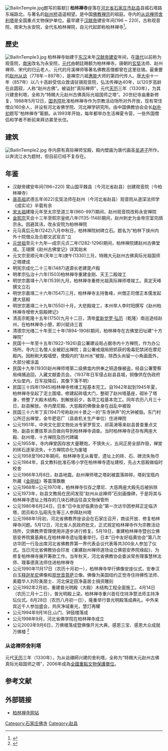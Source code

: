 [[File:BailinTemple.jpg|right]]题写的匾额]]
'''柏林禅寺'''座落在[[河北省|河北省]][[石家庄市|石家庄市]][[赵县|赵县]]县城石塔路东端路北，与著名的[[赵州桥|赵州桥]]遥遥相望。是中国[[佛教|佛教]][[禅宗|禅宗]]的祖庭。寺内的[[柏林寺塔|从谂禅师舍利塔]]是全国重点文物保护单位。最早建于[[汉献帝|汉献帝]]建安年间(196 ~ 220)，古称观音院，南宋为永安院，金代名柏林禅院，自元代起即称柏林禅寺<ref>{{Cite web |url=http://www.bailinsi.net/02txzz/01gscq/02nj/nj.htm |title=柏林禅寺简介 |access-date=2014-07-31 |archive-date=2015-02-11 |archive-url=https://web.archive.org/web/20150211031955/http://bailinsi.net/02txzz/01gscq/02nj/nj.htm |dead-url=yes }}</ref>。

==歷史==
[[File:BailinTemple3.jpg|right]]
柏林禅寺始建于[[东汉|东汉]]末年[[汉献帝|汉献帝]][[建安|建安]]年间，在[[唐代|唐代]]以前称为观音院，[[南宋|南宋]]改名为永安院，[[元代|元代]]由朝廷赐额为柏林禅寺。唐朝的[[玄奘|玄奘]]法师、赵州禅师、宋代的归云老人、元代的月溪禅师等著名佛教高僧都曾在这里驻锡。最重要的[[赵州从谂|赵州从谂]]（778年－897年），是禅宗六祖[[惠能|惠能]]大师的第四代传人。唐[[大中_(唐朝)|大中]]十一年（857年）以八十高龄受信众敦请驻锡观音院，弘法传禅达40年，以120岁高龄在此圆寂，人称“赵州古佛”。被谥封“真际禅师”，元代[[天历_(元朝)|天历]]三年（1330年），为其兴建舍利塔，全称为“特赐大元赵州古佛真际光祖国师之塔”。20世纪寺庙重新修复，1988年5月12日，[[中华人民共和国国务院|国务院]]批准柏林禅寺作为宗教活动场所对外开放，现有常住僧众160余人，并设有河北省佛学院、河北禅学研究所。由中国佛教协会会长[[赵朴初|赵朴初]]题写“柏林禅寺”匾额。从1993年开始，每年都举办生活禅夏令营，一些外国僧侣和学者不断前来拜访甚至长住。

==建筑==
[[File:BailinTemple2.jpg|thumb]]
寺内原有真际禅师宝殿，殿内壁画为唐代画圣[[吴道子|吴道子]]所作。以奔流江水为题材，但目前已经不复存在。

==年鉴==
* 汉献帝建安年间(196~220) 常山国平棘县（今河北省赵县）创建观音院（今柏林禅寺）
* [[唐高祖|唐高祖]]武德五年(622)玄奘法师在赵州（今河北省赵县）观音院从道深法师学《成实论》半载有余
* [[宋太祖|宋太祖]]建隆元年至太宗至道三年(960-997)期间，赵州观音院改称永安禅院
* [[金熙宗|金熙宗]]天会十三年至熙宗皇统八年(1135-1148)期间，赵州刺史为金帝宗室完顔宗永。因避其讳，改永安院为柏林禅院
* 元马真后元年(1242)八月中秋日，柏林禅院树碑立石。题名为“柏林下挟州内外十院僧众及合郡文武官员”立
* [[元世祖|元世祖]]至元十九年—成宗元贞二年(1282-1296)期间，柏林禅院建赵州古佛堂成。王翊撰《赵州古佛堂记》详其始末
* 元文宗至顺元年(天年三年)庚午(1330)三月，特赐大元赵州古佛真际光祖国师之塔建成
* 明宪宗成化二十三年(1487)道源长老建毘卢殿
* 明孝宗弘治十六年(1503)柏林禅寺重建金刚、天王二殿竣工
* 明世宗嘉靖十八年(1539)九月，柏林禅寺重修光祖真际禅师塔竣工。真定天峰撰文立石
* 明世宗嘉靖二十六年(1547)三月，柏林禅寺主持鲁峰，州僧正司僧正本儒发起建大慈殿
* 明世宗嘉靖二十九年(1550)十月，大悲殿竣工，本州举人李时阳撰写《赵州柏林禅寺增修大慈殿碑记》
* 清高宗乾隆十五年(1750)九月十二日，清帝[[爱新觉罗·弘历|爱新觉罗·弘历]]（乾隆）南巡途经赵州，在柏林禅寺小憩，即兴赋诗三首
* 清德宗光绪二十年至三十年(1894-1908)期间，柏林禅寺在古佛堂旧址建“十方禅院”
* 民国十一年至十五年(1922-1926)县公署建设局占据寺内十方禅院，作为办公场所。寺内三名僧人全被赶出禅院；县公署戒烟局把抓获的吸毒犯禁闭在摩尼殿内。因粉刷大殿墙壁，使殿内的“赵州水”被毁，除西头尚留一小角画面外，大部分被涂盖
* 民国十九年(1930)赵州禅师塔第二级佛龛内供奉之铜造像被盗，经县公署警察局缉捕追回，入藏文献委员会。（1937年日军侵占赵县县城，铜像供在伪政府大仙堂内，日军投降后，其像下落不明）
* 民国三十四年(1945)柏林禅寺修缮工程基本完工。自1942年起到1945年夏，柏林禅寺垒起了泥土围墙，修建起砖墙大门，整砌了赵州塔基座，砌补了塔身，修整了大殿木结构，到解放前夕，各项工程基本完工。同年农历八月三十日，赵县解放。寺内摩尼殿、大慈殿的佛像金身在战乱中被毁
* 民国三十六年丁亥(1947)号称赵州十景之一的“东寺钟声”的大钟被毁。东门村公所迁出禅堂，金牛肥皂厂（县直机关生产单位）住进禅院
* 公元1951年，中央文化部文物处派专家罗哲文、祁英涛等来赵县普查重点文物，副县长曹拔萃派员做向导到柏林禅寺调查。当时柏林禅寺还存有两座大殿、赵州塔、十方禅院及历代碑碣
* 公元1955年，寺内禅堂因存放大量鞭炮，不慎失火，五间正房全部炸毁，禅堂的砖石逐渐流失，十方禅院亦化为废墟
* 公元1958至1962年期间，柏林禅寺无从看管，遗址上的砖、石、碑流失殆尽
* 公元1964年，县文教科批准石塔小学在柏林禅寺遗址建校，先占大慈殿做临时校舍
* 公元1966年3月8日，赵县地震。赵州禅师塔之塔刹被震落摔碎。塔刹宝瓶内所藏《[[金刚经|金刚经]]》等震落飘散
* 公元1968年~公元1970年，柏林禅寺仅存之摩尼、大慈两座大殿先后被拆除
* 公元1973年，赵县文教局在民间发现“赵州从谂禅师”石刻画像碑，于是将其与柏林禅寺遗址上残存的几块石碑运往县文物保管所
* 公元1980年6月24日，日本“日中友好临黄协会”第一次访华团参拜正定临济塔，团员和久弘昭先生等三人参拜赵州塔
* 公元1988年1月初，河北省佛教界座谈会在石家庄召开，商谈开放、修复柏林禅寺问题。5月12日，河北省人民政府批文，正式规定柏林禅寺作为宗教活动场所，交佛教界管理使用并逐步进行修复。5月19日，重建柏林禅寺暨创立佛慈安养院奠基典礼在柏林禅寺遗址隆重举行。日本“日中友好临黄协会”第八次访华团一行及出席河北省佛教界第一界代表会议代表等共300余人参加了仪式。当日河北省佛教协会印发《重建赵州禅师道场设立佛慈安养院缘起》，为修复柏林禅寺展开筹款工作。当年秋天，河北省佛教协会委派常务理事慧林法师、理事德真法师住进柏林禅寺
*  公元1990年11月17日（农历十月初一），柏林禅寺举行佛像安座仪式，安奉汉白玉[[释迦牟尼|释迦牟尼]]佛像和[[观世音菩萨|观世音菩萨]]立像。佛像为美国纽约正觉寺住持佛性法师、美籍华人刘珍美居士、河北保定田净喜居士捐资雕刻
* 公元1992年2月初，重建普光明殿（大殿）木结构工程全面施工。4月14日（农历三月十二日），普光明殿上梁。柏林禅寺重兴首任住持净慧法师主持净坛仪式。8月28日（农历八月初一日），隆重举行普光明殿落成典礼。中外来宾近千人参加盛会，共庆净域重光，慧灯再耀
* 公元1994年9月16日,山门、钟鼓楼落成
* 公元1998年9月，河北省佛学院在柏林禅寺成立
* 公元2003年9月6日，万佛楼落成暨佛像开光大典，感恩三宝、感恩大众成就万佛楼 <ref>{{Cite web |url=http://www.bailinsi.net/02txzz/01gscq/02nj/nj.htm |title=柏林禅寺年鉴 |access-date=2014-07-31 |archive-date=2015-02-11 |archive-url=https://web.archive.org/web/20150211031955/http://bailinsi.net/02txzz/01gscq/02nj/nj.htm |dead-url=yes }}</ref>


===从谂禅师舍利塔===
{{main|柏林寺塔}}
元代[[天历_(元朝)|天历]]三年（1330年），为从谂禪師兴建的舍利塔，全称为“特赐大元赵州古佛真际光祖国师之塔”，2006年成為[[全國重點文物保護單位|全國重點文物保護單位]]。

==参考文献==
{{reflist}}

==外部链接==
{{commonscat|Bailin Temple (Hebei)}}
*[https://web.archive.org/web/20070416020230/http://www.bailinsi.net/ 柏林禅寺网站]

[[Category:石家庄佛寺|Category:石家庄佛寺]]
[[Category:赵县|Category:赵县]]